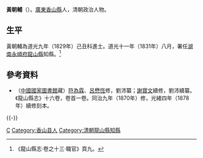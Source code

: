 '''黃朝輔'''（{{bd|？||？||}}）。[[廣東|廣東]][[香山縣|香山縣]]人，清朝政治人物。

== 生平 ==
黃朝輔為道光九年（1829年）己丑科進士。道光十一年（1831年）八月，署任[[湖南|湖南]][[永順府|永順府]][[龍山縣|龍山縣]]知縣。<ref>《龍山縣志·卷之十三·職官》頁九。</ref>

==參考資料==
{{reflist}}
*（[[中國國家圖書館|中國國家圖書館]]藏）[[符為霖|符為霖]]、[[呂懋恆|呂懋恆]]修，劉沛纂；[[謝寶文|謝寶文]]續修，劉沛續纂。《龍山縣志》十六卷，卷首一卷。同治九年（1870年）修，光緒四年（1878年）續修刻本。

{{-}}
{{start box}}
{{s-off}}
{{succession box|[[鄢翱|鄢翱]]|[[雷霄漢|雷霄漢]]|[[湖南|湖南]][[永順府|永順府]][[龍山縣|龍山縣]][[知縣|知縣]]（[[龍山縣知縣列表|列表]]）|<small>道光十一年（1831年）八月署任</small>}}
{{end box}}

{{道光九年己丑科殿試金榜}}

{{Authority control}}

{{DEFAULTSORT:Huang黃}}
[[Category:黃姓|C]]
[[Category:香山县人|Category:香山县人]]
[[Category:清朝龍山縣知縣|Category:清朝龍山縣知縣]]